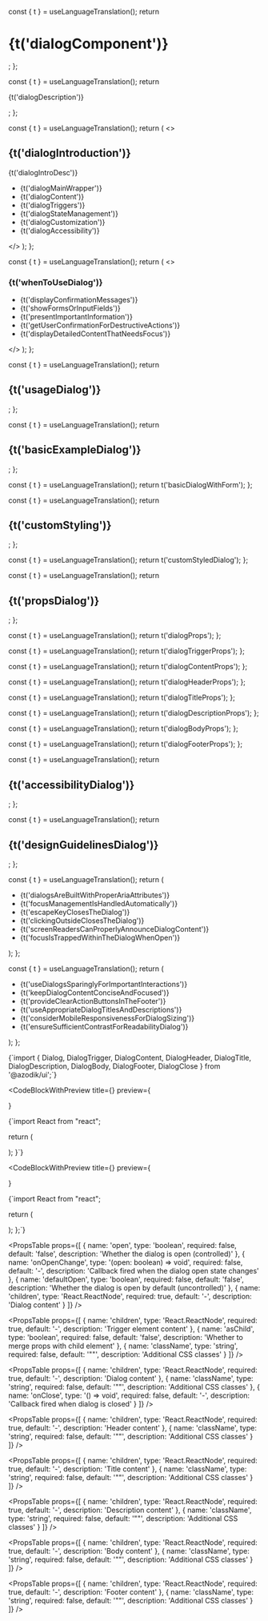 
  const { t } = useLanguageTranslation();
  return <h1>{t('dialogComponent')}</h1>;
};

  const { t } = useLanguageTranslation();
  return <p>{t('dialogDescription')}</p>;
};

  const { t } = useLanguageTranslation();
  return (
    <>
      <h2>{t('dialogIntroduction')}</h2>
      <p>{t('dialogIntroDesc')}</p>
      <ul>
        <li>{t('dialogMainWrapper')}</li>
        <li>{t('dialogContent')}</li>
        <li>{t('dialogTriggers')}</li>
        <li>{t('dialogStateManagement')}</li>
        <li>{t('dialogCustomization')}</li>
        <li>{t('dialogAccessibility')}</li>
      </ul>
    </>
  );
};

  const { t } = useLanguageTranslation();
  return (
    <>
      <h3>{t('whenToUseDialog')}</h3>
      <ul>
        <li>{t('displayConfirmationMessages')}</li>
        <li>{t('showFormsOrInputFields')}</li>
        <li>{t('presentImportantInformation')}</li>
        <li>{t('getUserConfirmationForDestructiveActions')}</li>
        <li>{t('displayDetailedContentThatNeedsFocus')}</li>
      </ul>
    </>
  );
};

  const { t } = useLanguageTranslation();
  return <h2>{t('usageDialog')}</h2>;
};

  const { t } = useLanguageTranslation();
  return <h2>{t('basicExampleDialog')}</h2>;
};

  const { t } = useLanguageTranslation();
  return t('basicDialogWithForm');
};

  const { t } = useLanguageTranslation();
  return <h2>{t('customStyling')}</h2>;
};

  const { t } = useLanguageTranslation();
  return t('customStyledDialog');
};

  const { t } = useLanguageTranslation();
  return <h2>{t('propsDialog')}</h2>;
};

  const { t } = useLanguageTranslation();
  return t('dialogProps');
};

  const { t } = useLanguageTranslation();
  return t('dialogTriggerProps');
};

  const { t } = useLanguageTranslation();
  return t('dialogContentProps');
};

  const { t } = useLanguageTranslation();
  return t('dialogHeaderProps');
};

  const { t } = useLanguageTranslation();
  return t('dialogTitleProps');
};

  const { t } = useLanguageTranslation();
  return t('dialogDescriptionProps');
};

  const { t } = useLanguageTranslation();
  return t('dialogBodyProps');
};

  const { t } = useLanguageTranslation();
  return t('dialogFooterProps');
};

  const { t } = useLanguageTranslation();
  return <h2>{t('accessibilityDialog')}</h2>;
};

  const { t } = useLanguageTranslation();
  return <h2>{t('designGuidelinesDialog')}</h2>;
};

  const { t } = useLanguageTranslation();
  return (
    <ul>
      <li>{t('dialogsAreBuiltWithProperAriaAttributes')}</li>
      <li>{t('focusManagementIsHandledAutomatically')}</li>
      <li>{t('escapeKeyClosesTheDialog')}</li>
      <li>{t('clickingOutsideClosesTheDialog')}</li>
      <li>{t('screenReadersCanProperlyAnnounceDialogContent')}</li>
      <li>{t('focusIsTrappedWithinTheDialogWhenOpen')}</li>
    </ul>
  );
};

  const { t } = useLanguageTranslation();
  return (
    <ul>
      <li>{t('useDialogsSparinglyForImportantInteractions')}</li>
      <li>{t('keepDialogContentConciseAndFocused')}</li>
      <li>{t('provideClearActionButtonsInTheFooter')}</li>
      <li>{t('useAppropriateDialogTitlesAndDescriptions')}</li>
      <li>{t('considerMobileResponsivenessForDialogSizing')}</li>
      <li>{t('ensureSufficientContrastForReadabilityDialog')}</li>
    </ul>
  );
};

<DialogComponentHeader />

<DialogComponentDescription />

<DialogIntroduction />

<WhenToUseDialogSection />

<UsageDialogSection />


<CodeBlock language="tsx">
{`import { Dialog, DialogTrigger, DialogContent, DialogHeader, DialogTitle, DialogDescription, DialogBody, DialogFooter, DialogClose } from '@azodik/ui';`}
</CodeBlock>

<BasicExampleDialogSection />

<CodeBlockWithPreview 
  title={<BasicDialogWithFormTitle />}
  preview={
    <Dialog>
      <DialogTrigger asChild>
        <Button>Open Form Dialog</Button>
      </DialogTrigger>
      <DialogContent>
        <DialogHeader>
          <DialogTitle>Create New User</DialogTitle>
          <DialogDescription>
            Fill out the form below to create a new user account.
          </DialogDescription>
        </DialogHeader>
        <DialogBody>
          <form className="space-y-4">
            <Input 
              label="Full Name"
              type="text" 
              placeholder="Enter full name"
              className="w-full"
            />
            <Input 
              label="Email"
              type="email" 
              placeholder="Enter email address"
              className="w-full"
            />
            <Select 
              label="Role"
              options={[
                { value: "admin", label: "Admin" },
                { value: "user", label: "User" },
                { value: "moderator", label: "Moderator" }
              ]}
              placeholder="Select a role"
              className="w-full"
            />
          </form>
        </DialogBody>
        <DialogFooter>
          <DialogClose asChild>
            <Button variant="outline">Cancel</Button>
          </DialogClose>
          <Button>Create User</Button>
        </DialogFooter>
      </DialogContent>
    </Dialog>
  }
>
{`import React from "react";

  return (
    <Dialog>
      <DialogTrigger asChild>
        <Button>Open Form Dialog</Button>
      </DialogTrigger>
      <DialogContent>
        <DialogHeader>
          <DialogTitle>Create New User</DialogTitle>
          <DialogDescription>
            Fill out the form below to create a new user account.
          </DialogDescription>
        </DialogHeader>
        <DialogBody>
          <form className="space-y-4">
            <Input 
              label="Full Name"
              type="text" 
              placeholder="Enter full name"
              className="w-full"
            />
            <Input 
              label="Email"
              type="email" 
              placeholder="Enter email address"
              className="w-full"
            />
            <Select 
              label="Role"
              options={[
                { value: "admin", label: "Admin" },
                { value: "user", label: "User" },
                { value: "moderator", label: "Moderator" }
              ]}
              placeholder="Select a role"
              className="w-full"
            />
          </form>
        </DialogBody>
        <DialogFooter>
          <DialogClose asChild>
            <Button variant="outline">Cancel</Button>
          </DialogClose>
          <Button>Create User</Button>
        </DialogFooter>
      </DialogContent>
    </Dialog>
  );
}`}
</CodeBlockWithPreview>

<CustomStylingSection />

<CodeBlockWithPreview 
  title={<CustomStyledDialogTitle />}
  preview={
    <Dialog>
      <DialogTrigger asChild>
        <Button>Open Custom Dialog</Button>
      </DialogTrigger>
      <DialogContent className="max-w-xl">
        <DialogHeader>
          <DialogTitle>Custom Styled Dialog</DialogTitle>
          <DialogDescription>
            This dialog has custom styling and larger width.
          </DialogDescription>
        </DialogHeader>
        <DialogBody>
          <div className="grid grid-cols-2 gap-md">
            <Card>
              <CardContent className="p-4">
                <h3 className="font-semibold mb-2">Feature 1</h3>
                <p className="text-sm text-gray-600">Description of feature 1</p>
              </CardContent>
            </Card>
            <Card>
              <CardContent className="p-4">
                <h3 className="font-semibold mb-2">Feature 2</h3>
                <p className="text-sm text-gray-600">Description of feature 2</p>
              </CardContent>
            </Card>
          </div>
        </DialogBody>
        <DialogFooter>
          <DialogClose asChild>
            <Button variant="outline">Cancel</Button>
          </DialogClose>
          <Button>Save Changes</Button>
        </DialogFooter>
      </DialogContent>
    </Dialog>
  }
>
{`import React from "react";

  return (
    <Dialog>
      <DialogTrigger asChild>
        <Button>Open Custom Dialog</Button>
      </DialogTrigger>
      <DialogContent className="max-w-2xl">
        <DialogHeader>
          <DialogTitle>Custom Styled Dialog</DialogTitle>
          <DialogDescription>
            This dialog has custom styling and larger width.
          </DialogDescription>
        </DialogHeader>
        <DialogBody>
          <div className="grid grid-cols-2 gap-md">
            <Card>
              <CardContent className="p-4">
                <h3 className="font-semibold mb-2">Feature 1</h3>
                <p className="text-sm text-gray-600">Description of feature 1</p>
              </CardContent>
            </Card>
            <Card>
              <CardContent className="p-4">
                <h3 className="font-semibold mb-2">Feature 2</h3>
                <p className="text-sm text-gray-600">Description of feature 2</p>
              </CardContent>
            </Card>
          </div>
        </DialogBody>
        <DialogFooter>
          <DialogClose asChild>
            <Button variant="outline">Cancel</Button>
          </DialogClose>
          <Button>Save Changes</Button>
        </DialogFooter>
        <DialogClose />
      </DialogContent>
    </Dialog>
  );
};`}
</CodeBlockWithPreview>

<PropsDialogSection />

<DialogPropsTitle />

<PropsTable props={[
  {
    name: 'open',
    type: 'boolean',
    required: false,
    default: 'false',
    description: 'Whether the dialog is open (controlled)'
  },
  {
    name: 'onOpenChange',
    type: '(open: boolean) => void',
    required: false,
    default: '-',
    description: 'Callback fired when the dialog open state changes'
  },
  {
    name: 'defaultOpen',
    type: 'boolean',
    required: false,
    default: 'false',
    description: 'Whether the dialog is open by default (uncontrolled)'
  },
  {
    name: 'children',
    type: 'React.ReactNode',
    required: true,
    default: '-',
    description: 'Dialog content'
  }
]} />

<DialogTriggerPropsTitle />

<PropsTable props={[
  {
    name: 'children',
    type: 'React.ReactNode',
    required: true,
    default: '-',
    description: 'Trigger element content'
  },
  {
    name: 'asChild',
    type: 'boolean',
    required: false,
    default: 'false',
    description: 'Whether to merge props with child element'
  },
  {
    name: 'className',
    type: 'string',
    required: false,
    default: '""',
    description: 'Additional CSS classes'
  }
]} />

<DialogContentPropsTitle />

<PropsTable props={[
  {
    name: 'children',
    type: 'React.ReactNode',
    required: true,
    default: '-',
    description: 'Dialog content'
  },
  {
    name: 'className',
    type: 'string',
    required: false,
    default: '""',
    description: 'Additional CSS classes'
  },
  {
    name: 'onClose',
    type: '() => void',
    required: false,
    default: '-',
    description: 'Callback fired when dialog is closed'
  }
]} />

<DialogHeaderPropsTitle />

<PropsTable props={[
  {
    name: 'children',
    type: 'React.ReactNode',
    required: true,
    default: '-',
    description: 'Header content'
  },
  {
    name: 'className',
    type: 'string',
    required: false,
    default: '""',
    description: 'Additional CSS classes'
  }
]} />

<DialogTitlePropsTitle />

<PropsTable props={[
  {
    name: 'children',
    type: 'React.ReactNode',
    required: true,
    default: '-',
    description: 'Title content'
  },
  {
    name: 'className',
    type: 'string',
    required: false,
    default: '""',
    description: 'Additional CSS classes'
  }
]} />

<DialogDescriptionPropsTitle />

<PropsTable props={[
  {
    name: 'children',
    type: 'React.ReactNode',
    required: true,
    default: '-',
    description: 'Description content'
  },
  {
    name: 'className',
    type: 'string',
    required: false,
    default: '""',
    description: 'Additional CSS classes'
  }
]} />

<DialogBodyPropsTitle />

<PropsTable props={[
  {
    name: 'children',
    type: 'React.ReactNode',
    required: true,
    default: '-',
    description: 'Body content'
  },
  {
    name: 'className',
    type: 'string',
    required: false,
    default: '""',
    description: 'Additional CSS classes'
  }
]} />

<DialogFooterPropsTitle />

<PropsTable props={[
  {
    name: 'children',
    type: 'React.ReactNode',
    required: true,
    default: '-',
    description: 'Footer content'
  },
  {
    name: 'className',
    type: 'string',
    required: false,
    default: '""',
    description: 'Additional CSS classes'
  }
]} />

<AccessibilityDialogSection />

<AccessibilityDialogList />

<DesignGuidelinesDialogSection />

<DesignGuidelinesDialogList />
